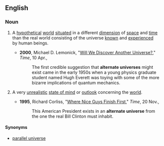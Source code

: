 ==English==

===Noun===
{{en-noun|sg=[[alternate]] [[universe]]}}

# {{physics|cosmology}} A [[hypothetical]] [[world]] [[situate]]d in a different [[dimension]] of [[space]] and [[time]] than the real world consisting of the universe [[know]]n and [[experience]]d by human beings.
#*'''2000''',  Michael D. Lemonick, "[http://www.time.com/time/magazine/article/0,9171,996608,00.html Will We Discover Another Universe?]," ''Time'', 10 Apr.,
#*:The first credible suggestion that '''alternate universes''' might exist came in the early 1950s when a young physics graduate student named Hugh Everett was toying with some of the more bizarre implications of quantum mechanics.
# {{figurative}} A very [[unrealistic]] [[state of mind]] or [[outlook]] concerning the [[world]].
#*'''1995''', Richard Corliss, "[http://www.time.com/time/magazine/article/0,9171,983741,00.html Where Nice Guys Finish First]," ''Time'', 20 Nov.,
#*:This American President exists in an '''alternate universe''' from the one the real Bill Clinton must inhabit.

====Synonyms====
* [[parallel universe]]